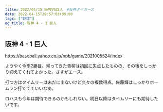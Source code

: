 ```yaml
---
title: 2022/04/15 阪神VS巨人　#阪神タイガース
date: 2022-04-15T20:57:03+09:00
tags: ["野球"]
og_title: 阪神 4 - 1 巨人
---
```


## 阪神 4 - 1 巨人

https://baseball.yahoo.co.jp/npb/game/2021005524/index

ようやく今季2勝目。帰ってきた青柳は初回に失点したものの、その後をしっかり抑えてくれてよかった。さすがエース。

打つ方はタイムリーは未だに出ないけど久々の複数得点。佐藤輝はしっかりホームラン打ててていいなあ。

ロハスも今年は期待できるのかもしれない。明日以降はタイムリーにも期待したいです。